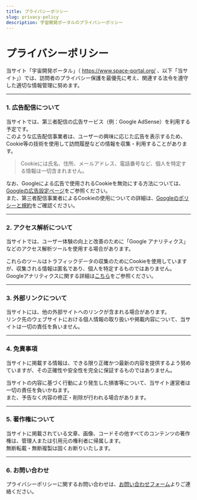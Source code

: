 ```yaml
---
title: プライバシーポリシー
slug: privacy-policy
description: 宇宙開発ポータルのプライバシーポリシー
---
```



<Head>
  <script type="application/ld+json">
    {`{
      "@context": "https://schema.org",
      "@type": "DefinedTerm",
      "name": "プライバシーポリシー",
      "inDefinedTermSet": "https://www.space-portal.org",
      "termCode": "privacy-policy",
      "description": "宇宙開発ポータルのプライバシーポリシー",
      "url": "https://www.space-portal.org/docs/privacy-policy"
    }`}
  </script>
</Head>

# プライバシーポリシー

当サイト「宇宙開発ポータル」（ https://www.space-portal.org/ 、以下「当サイト」）では、訪問者のプライバシー保護を最優先に考え、関連する法令を遵守した適切な情報管理に努めます。

---

### 1. 広告配信について

当サイトでは、第三者配信の広告サービス（例：Google AdSense）を利用する予定です。  
このような広告配信事業者は、ユーザーの興味に応じた広告を表示するため、Cookie等の技術を使用して訪問履歴などの情報を収集・利用することがあります。

> Cookieには氏名、住所、メールアドレス、電話番号など、個人を特定する情報は一切含まれません。

なお、Googleによる広告で使用されるCookieを無効にする方法については、[Googleの広告設定ページ]( https://adssettings.google.com/authenticated?hl=ja )をご参照ください。  
また、第三者配信事業者によるCookieの使用についての詳細は、[Googleのポリシーと規約]( https://policies.google.com/technologies/ads?hl=ja )をご確認ください。

---

### 2. アクセス解析について

当サイトでは、ユーザー体験の向上と改善のために「Google アナリティクス」などのアクセス解析ツールを使用する場合があります。

これらのツールはトラフィックデータの収集のためにCookieを使用していますが、収集される情報は匿名であり、個人を特定するものではありません。  
Googleアナリティクスに関する詳細は[こちら]( https://marketingplatform.google.com/about/analytics/terms/jp/ )をご参照ください。

---

### 3. 外部リンクについて

当サイトには、他の外部サイトへのリンクが含まれる場合があります。  
リンク先のウェブサイトにおける個人情報の取り扱いや掲載内容について、当サイトは一切の責任を負いません。

---

### 4. 免責事項

当サイトに掲載する情報は、できる限り正確かつ最新の内容を提供するよう努めていますが、その正確性や安全性を完全に保証するものではありません。

当サイトの内容に基づく行動により発生した損害等について、当サイト運営者は一切の責任を負いかねます。  
また、予告なく内容の修正・削除が行われる場合があります。

---

### 5. 著作権について

当サイトに掲載されている文章、画像、コードその他すべてのコンテンツの著作権は、管理人または引用元の権利者に帰属します。  
無断転載・無断複製は固くお断りいたします。

---

### 6. お問い合わせ

プライバシーポリシーに関するお問い合わせは、[お問い合わせフォーム]( /contact )よりご連絡ください。
